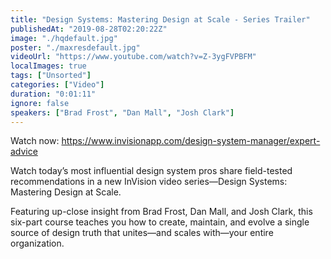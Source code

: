 ```yaml
---
title: "Design Systems: Mastering Design at Scale - Series Trailer"
publishedAt: "2019-08-28T02:20:22Z"
image: "./hqdefault.jpg"
poster: "./maxresdefault.jpg"
videoUrl: "https://www.youtube.com/watch?v=Z-3ygFVPBFM"
localImages: true
tags: ["Unsorted"]
categories: ["Video"]
duration: "0:01:11"
ignore: false
speakers: ["Brad Frost", "Dan Mall", "Josh Clark"]
---
```


Watch now: https://www.invisionapp.com/design-system-manager/expert-advice

Watch today’s most influential design system pros share field-tested recommendations in a new InVision video series—Design Systems: Mastering Design at Scale.

Featuring up-close insight from Brad Frost, Dan Mall, and Josh Clark, this six-part course teaches you how to create, maintain, and evolve a single source of design truth that unites—and scales with—your entire organization.
